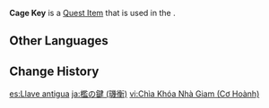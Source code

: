 {{About|the key used in "[[Equilibrium]]"|the key used to free [[Saimon Jirou]]|Cage Key (Jinren Island)}}
{{Item Infobox
|title        = Cage Key
|id           = 100604
|image        = Item Black Key.png
|type         = Quest Items
|description  = A key used to open a wooden cage. Of course, considering what the cage is meant to do, perhaps one should call a "key meant to lock a wooden cage" instead?
|source1      = Obtained during the quest ''[[Equilibrium]]''
}}
'''Cage Key''' is a [[Quest Item]] that is used in the {{Quest|Equilibrium}}.

==Other Languages==
{{Other Languages|default_hidden=1
|en      = Cage Key
|zhs     = 牢笼钥匙
|zhs_rm  = Láolóng Yàoshi
|zht     = 牢籠鑰匙
|zht_rm  = Láolóng Yàoshi
|ja      = 檻の鍵
|ja_rm   = Ori no Kagi
|ko      = 우리 열쇠
|es      = Llave de la jaula
|fr      = Clé de cage
|ru      = Ключ от клетки
|th      = Cage Key
|vi      = Chìa Khóa Nhà Giam
|de      = Käfigschlüssel
|id      = Kunci Kurungan
|pt      = Chave da Jaula
|tr      = Kafes Anahtarı
|it      = Chiave della gabbia
}}

==Change History==
{{Change History|1.1}}

[[es:Llave antigua]]
[[ja:檻の鍵 (璣衡)]]
[[vi:Chìa Khóa Nhà Giam (Cơ Hoành)]]